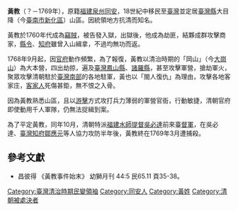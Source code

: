 {{Otheruses|subject=一个人物|other=[[藏传佛教|藏传佛教]]中的黄教|格鲁派}}

'''黃教'''（？－1769年），原籍[[福建|福建]][[泉州|泉州]][[同安|同安]]，18世紀中移民至[[臺灣|臺灣]]並定居[[臺灣縣|臺灣縣]]大目降（今[[臺南市|臺南市]][[新化區|新化區]]）山區。因統領地方抗清而知名。

黃教於1760年代成為[[竊賊|竊賊]]，被告發入獄，出獄後，他成為劫匪，結夥成群攻擊商家，[[縣令|縣令]]、[[知府|知府]]雖曾入山緝拿，不過均無功而返。

1768年9月起，因[[官府|官府]]動作頻繁，為了報復，黃教以清治時期的「岡山」（今[[大崗山|大崗山]]）為大本營，四出劫掠，遍及[[臺灣鳳山縣|臺灣鳳山縣]]、[[諸羅縣|諸羅縣]]，甚至攻擊軍營，搶劫軍火，聚眾攻擊清朝駐於[[臺灣南部|臺灣南部]]的各地駐軍，黃也以「閩人復仇」為理由，攻擊各地客家庄，[[客家人|客家人]]死傷甚鉅，無不恨之入骨。

因為黃教熟悉山區，且以[[游擊|游擊]]方式攻打兵力薄弱的軍營官衙，行動敏捷，清朝官府即使動用千人軍隊，仍無法捉緝到案。

為了平定黃教，同年10月，清朝特派[[福建|福建]][[水師提督|水師提督]][[吳必達|吳必達]]前來臺[[督軍|督軍]]，在吳必達、[[臺灣知府|臺灣知府]][[鄒應元|鄒應元]]等人協力攻防半年後，黃教終在1769年3月遭捕殺。

==參考文獻==
*昌彼得 《黃教事件始末》  幼獅月刊 44:5 民65.11 頁35-38。

[[Category:臺灣清治時期民變領袖|Category:臺灣清治時期民變領袖]]
[[Category:同安人|Category:同安人]]
[[Category:黃姓|Category:黃姓]]
[[Category:清朝被處決者|Category:清朝被處決者]]